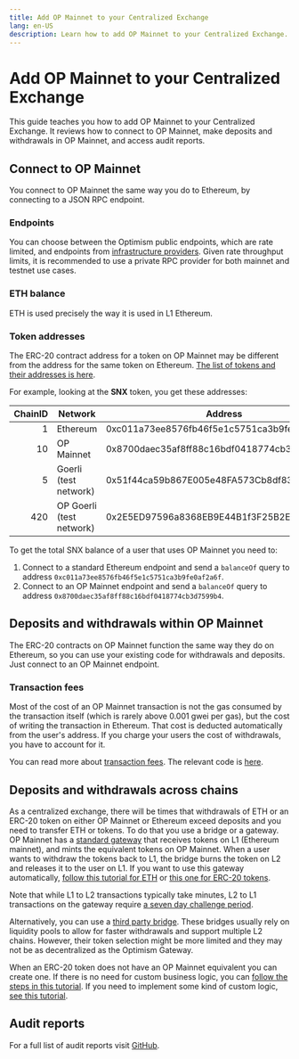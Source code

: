 ```yaml
---
title: Add OP Mainnet to your Centralized Exchange
lang: en-US
description: Learn how to add OP Mainnet to your Centralized Exchange.
---
```


# Add OP Mainnet to your Centralized Exchange

This guide teaches you how to add OP Mainnet to your Centralized Exchange. It reviews how to connect to OP Mainnet, make deposits and withdrawals in OP Mainnet, and access audit reports.

## Connect to OP Mainnet

You connect to OP Mainnet the same way you do to Ethereum, by connecting to a JSON RPC endpoint.

### Endpoints

You can choose between the Optimism public endpoints, which are rate limited, and endpoints from [infrastructure providers](/chain/networks). Given rate throughput limits, it is recommended to use a private RPC provider for both mainnet and testnet use cases.

### ETH balance

ETH is used precisely the way it is used in L1 Ethereum.

### Token addresses

The ERC-20 contract address for a token on OP Mainnet may be different from the address for the same token on Ethereum. [The list of tokens and their addresses is here](https://static.optimism.io/optimism.tokenlist.json).

For example, looking at the **SNX** token, you get these addresses:

| ChainID | Network                  | Address                                    |
| ------: | ------------------------ | ------------------------------------------ |
|       1 | Ethereum                 | 0xc011a73ee8576fb46f5e1c5751ca3b9fe0af2a6f |
|      10 | OP Mainnet               | 0x8700daec35af8ff88c16bdf0418774cb3d7599b4 |
|       5 | Goerli (test network)    | 0x51f44ca59b867E005e48FA573Cb8df83FC7f7597 |
|     420 | OP Goerli (test network) | 0x2E5ED97596a8368EB9E44B1f3F25B2E813845303 |

To get the total SNX balance of a user that uses OP Mainnet you need to:

1.  Connect to a standard Ethereum endpoint and send a `balanceOf` query to address `0xc011a73ee8576fb46f5e1c5751ca3b9fe0af2a6f`.
2.  Connect to an OP Mainnet endpoint and send a `balanceOf` query to address `0x8700daec35af8ff88c16bdf0418774cb3d7599b4`.

## Deposits and withdrawals within OP Mainnet

The ERC-20 contracts on OP Mainnet function the same way they do on Ethereum, so you can use your existing code for withdrawals and deposits. Just connect to an OP Mainnet endpoint.

### Transaction fees

Most of the cost of an OP Mainnet transaction is not the gas consumed by the transaction itself (which is rarely above 0.001 gwei per gas), but the cost of writing the transaction in Ethereum. That cost is deducted automatically from the user's address. If you charge your users the cost of withdrawals, you have to account for it.

You can read more about [transaction fees](/stack/transactions/transaction-fees).
The relevant code is [here](/builders/tools/javascript/sdk-estimate-gas).

## Deposits and withdrawals across chains

As a centralized exchange, there will be times that withdrawals of ETH or an ERC-20 token on either OP Mainnet or Ethereum exceed deposits and you need to transfer ETH or tokens.
To do that you use a bridge or a gateway.
OP Mainnet has a [standard gateway](https://app.optimism.io/bridge) that receives tokens on L1 (Ethereum mainnet), and mints the equivalent tokens on OP Mainnet.
When a user wants to withdraw the tokens back to L1, the bridge burns the token on L2 and releases it to the user on L1. If you want to use this gateway automatically, [follow this tutorial for ETH](/builders/dapp-developers/tutorials/cross-dom-bridge-eth) or [this one for ERC-20 tokens](/builders/dapp-developers/tutorials/cross-dom-bridge-erc20).

Note that while L1 to L2 transactions typically take minutes, L2 to L1 transactions on the gateway require [a seven day challenge period](https://help.optimism.io/hc/en-us/articles/4411895558171-Why-do-I-need-to-wait-a-week-when-moving-assets-out-of-Optimism-).

Alternatively, you can use a [third party bridge](https://www.optimism.io/apps/bridges). These bridges usually rely on liquidity pools to allow for faster withdrawals and support multiple L2 chains. However, their token selection might be more limited and they may not be as decentralized as the Optimism Gateway.

When an ERC-20 token does not have an OP Mainnet equivalent you can create one.
If there is no need for custom business logic, you can [follow the steps in this tutorial](/builders/dapp-developers/tutorials/standard-bridge-standard-token).
If you need to implement some kind of custom logic, [see this tutorial](/builders/dapp-developers/tutorials/standard-bridge-custom-token).

## Audit reports

For a full list of audit reports visit [GitHub](https://github.com/ethereum-optimism/optimism/tree/develop/docs/security-reviews).
